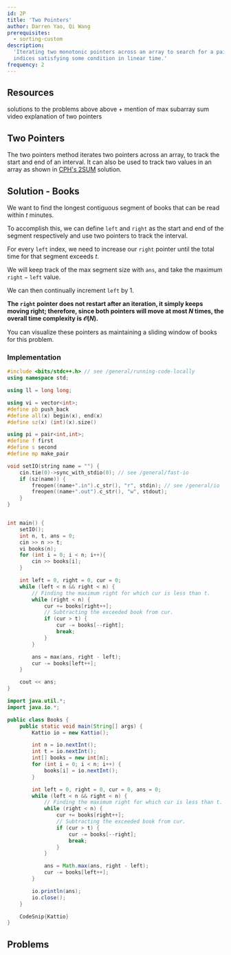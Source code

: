 ```yaml
---
id: 2P
title: 'Two Pointers'
author: Darren Yao, Qi Wang
prerequisites:
  - sorting-custom
description:
  'Iterating two monotonic pointers across an array to search for a pair of
  indices satisfying some condition in linear time.'
frequency: 2
---
```


<Problems problems="sample" />

## Resources

<Resources>
	<Resource source="CPH" title="8.1 - Two Pointers" starred>
		solutions to the problems above
	</Resource>
	<Resource source="IUSACO" title="14.1 - Two Pointers">
		above + mention of max subarray sum
	</Resource>
	<Resource
		source="CF"
		title="CF Edu"
		url="https://codeforces.com/edu/course/2/lesson/9"
		starred
	>
		video explanation of two pointers
	</Resource>
</Resources>

## Two Pointers

The two pointers method iterates two pointers across an array, to track the start and end
of an interval. It can also be used to track two values in an array as shown in [CPH's 2SUM](https://usaco.guide/CPH.pdf#page=87) solution. 

<FocusProblem problem="book" />

## Solution - Books

We want to find the longest contiguous segment of books that can be read within $t$ minutes. 

To accomplish this, we can define $\texttt{left}$ and $\texttt{right}$ as the start and end of the segment respectively and use two pointers to track the interval.

For every $\texttt{left}$ index, we need to increase our $\texttt{right}$ pointer until the total time for that segment exceeds $t$.

We will keep track of the max segment size with $\texttt{ans}$, and take the maximum $\texttt{right} - \texttt{left}$ value.

We can then continually increment $\texttt{left}$ by 1.

**The $\texttt{right}$ pointer does not restart after an iteration, it simply keeps moving right; therefore, since both pointers will move at most $N$ times, the overall time complexity is $\mathcal{O}(N)$.**

<Info title="Pro-tip">

You can visualize these pointers as maintaining a sliding window of books for this problem.

</Info>

### Implementation

<LanguageSection>

<CPPSection>


```cpp
#include <bits/stdc++.h> // see /general/running-code-locally
using namespace std;

using ll = long long;

using vi = vector<int>;
#define pb push_back
#define all(x) begin(x), end(x)
#define sz(x) (int)(x).size()

using pi = pair<int,int>;
#define f first
#define s second
#define mp make_pair

void setIO(string name = "") {
	cin.tie(0)->sync_with_stdio(0); // see /general/fast-io
	if (sz(name)) {
		freopen((name+".in").c_str(), "r", stdin); // see /general/io
		freopen((name+".out").c_str(), "w", stdout);
	}
}


int main() {
	setIO();
	int n, t, ans = 0;
	cin >> n >> t;
	vi books(n);
	for (int i = 0; i < n; i++){
		cin >> books[i];
	}

	int left = 0, right = 0, cur = 0;
	while (left < n && right < n) {
		// Finding the maximum right for which cur is less than t.
		while (right < n) {
			cur += books[right++];
			// Subtracting the exceeded book from cur.
			if (cur > t) {
				cur -= books[--right]; 
				break;
			}
		}

		ans = max(ans, right - left);
		cur -= books[left++];
	}

	cout << ans;
}
```

</CPPSection>

<JavaSection>

```java
import java.util.*;
import java.io.*;

public class Books {
	public static void main(String[] args) {
		Kattio io = new Kattio();

		int n = io.nextInt();
		int t = io.nextInt();
		int[] books = new int[n];
		for (int i = 0; i < n; i++) {
			books[i] = io.nextInt();
		}

		int left = 0, right = 0, cur = 0, ans = 0;
		while (left < n && right < n) {
			// Finding the maximum right for which cur is less than t.
			while (right < n) {
				cur += books[right++];
				// Subtracting the exceeded book from cur.
				if (cur > t) {
					cur -= books[--right]; 
					break;
				}
			}

			ans = Math.max(ans, right - left);
			cur -= books[left++];
		}

		io.println(ans);
		io.close();
	}

	CodeSnip{Kattio}
}
```

</JavaSection>

</LanguageSection>

## Problems

<Problems problems="ad" />
